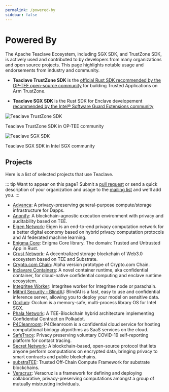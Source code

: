 ```yaml
---
permalink: /powered-by
sidebar: false
---
```


# Powered By

The Apache Teaclave Ecosystem, including SGX SDK, and TrustZone SDK,
is actively used and contributed to by developers from many 
organizations and open source projects. This page highlights notable usage 
and endorsements from industry and community.

- **Teaclave TrustZone SDK** is the [official Rust SDK recommended by 
the OP-TEE open-source community](https://optee.readthedocs.io/en/latest/building/optee_with_rust.html) 
for building Trusted Applications on Arm TrustZone.

- **Teaclave SGX SDK** is the Rust SDK for Enclave developement [recommended by 
the Intel® Software Guard Extensions community](https://www.intel.com/content/www/us/en/developer/tools/software-guard-extensions/get-started.html)

<div style={{display: 'flex', gap: '20px', alignItems: 'center'}}>
  <div style={{textAlign: 'center'}}>
    <img src="/img/teaclave-optee.png" alt="Teaclave TrustZone SDK" style={{width: '100%', maxWidth: '400px'}} />
    <p>Teaclave TrustZone SDK in OP-TEE community</p>
  </div>
  <div style={{textAlign: 'center'}}>
    <img src="/img/teaclave-intel.png" alt="Teaclave SGX SDK" style={{width: '100%', maxWidth: '400px'}} />
    <p>Teaclave SGX SDK in Intel SGX community</p>
  </div>
</div>

## Projects

Here is a list of selected projects that use Teaclave.

::: tip Want to appear on this page?
Submit a [pull request](https://github.com/apache/incubator-teaclave-website/edit/master/site/powered-by.md)
or send a quick description of your organization and usage
to the [mailing list](/community/#mailing-lists) and we'll add you.
:::

  - [Advanca](https://github.com/advanca/advanca): A privacy-preserving
    general-purpose compute/storage infrastructure for Dapps.
  - [Anonify](https://github.com/LayerXcom/anonify): A blockchain-agnostic
    execution environment with privacy and auditability based on TEE.
  - [Eigen Network](https://github.com/ieigen/ieigen): Eigen is an end-to-end
    privacy computation network for a better digital economy based on hybrid
    privacy computation protocols and AI federated machine learning.
  - [Enigma Core](https://github.com/enigmampc/enigma-core): Enigma Core
    library. The domain: Trusted and Untrusted App in Rust.
  - [Crust Network](https://github.com/crustio/crust-sworker-teaclave): A
    decentralized storage blockchain of Web3.0 ecosystem based on TEE and
    Substrate.
  - [Crypto.com Chain](https://github.com/crypto-com/chain): Alpha version
    prototype of Crypto.com Chain.
  - [Inclavare Containers](https://github.com/alibaba/inclavare-containers):
    A novel container runtime, aka confidential container, for cloud-native
    confidential computing and enclave runtime ecosystem.
  - [Integritee Worker](https://github.com/integritee-network/worker):
    Integritee worker for Integritee node or parachain.
  - [Mithril Security - BlindAI](https://github.com/mithril-security/blindai):
    BlindAI is a fast, easy to use and confidential inference server, allowing
    you to deploy your model on sensitive data.
  - [Occlum](https://github.com/occlum/occlum): Occlum is a memory-safe,
    multi-process library OS for Intel SGX.
  - [Phala Network](https://github.com/Phala-Network/phala-blockchain):
    A TEE-Blockchain hybrid architecture implementing Confidential Contract on
    Polkadot.
  - [P4Cleanroom](https://p4cleanroom.com/): P4Cleanroom is a confidential cloud
    service for hosting computational biology algorithms as SaaS services on the
    cloud.
  - [SafeTrace](https://github.com/enigmampc/SafeTrace): Privacy preserving
    voluntary COVID-19 self-reporting platform for contact tracing.
  - [Secret Network](https://github.com/enigmampc/SecretNetwork): A
    blockchain-based, open-source protocol that lets anyone perform computations
    on encrypted data, bringing privacy to smart contracts and public
    blockchains.
  - [substraTEE](https://github.com/scs/substraTEE): Trusted Off-Chain Compute
    Framework for substrate blockchains.
  - [Veracruz](https://github.com/veracruz-project/veracruz): Veracruz is a
    framework for defining and deploying collaborative, privacy-preserving
    computations amongst a group of mutually mistrusting individuals.
